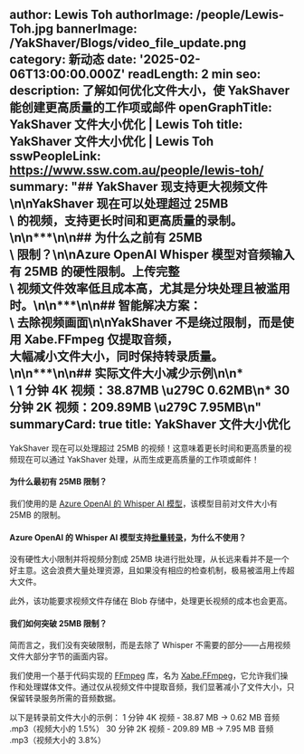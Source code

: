 author: Lewis Toh
authorImage: /people/Lewis-Toh.jpg
bannerImage: /YakShaver/Blogs/video_file_update.png
category: 新动态
date: '2025-02-06T13:00:00.000Z'
readLength: 2 min
seo:
  description: 了解如何优化文件大小，使 YakShaver 能创建更高质量的工作项或邮件
  openGraphTitle: YakShaver 文件大小优化 | Lewis Toh
  title: YakShaver 文件大小优化 | Lewis Toh
sswPeopleLink: https://www.ssw.com.au/people/lewis-toh/
summary: "## YakShaver 现支持更大视频文件\n\nYakShaver 现在可以处理超过 25MB\
  \ 的视频，支持更长时间和更高质量的录制。\n\n***\n\n## 为什么之前有 25MB\
  \ 限制？\n\nAzure OpenAI Whisper 模型对音频输入有 25MB 的硬性限制。上传完整\
  \ 视频文件效率低且成本高，尤其是分块处理且被滥用时。\n\n***\n\n## 智能解决方案：\
  \ 去除视频画面\n\nYakShaver 不是绕过限制，而是使用 Xabe.FFmpeg 仅提取音频，\
  大幅减小文件大小，同时保持转录质量。\n\n***\n\n## 实际文件大小减少示例\n\n*\
  \ 1 分钟 4K 视频：38.87MB \u279C 0.62MB\n* 30 分钟 2K 视频：209.89MB \u279C 7.95MB\n"
summaryCard: true
title: YakShaver 文件大小优化
---
YakShaver 现在可以处理超过 25MB 的视频！这意味着更长时间和更高质量的视频现在可以通过 YakShaver 处理，从而生成更高质量的工作项或邮件！

#### 为什么最初有 25MB 限制？

我们使用的是 [Azure OpenAI 的 Whisper AI 模型](https://learn.microsoft.com/en-us/azure/ai-services/speech-service/whisper-overview)，该模型目前对文件大小有 25MB 的限制。

#### Azure OpenAI 的 Whisper AI 模型支持[批量转录](https://learn.microsoft.com/en-us/azure/ai-services/speech-service/batch-transcription)，为什么不使用？

没有硬性大小限制并将视频分割成 25MB 块进行批处理，从长远来看并不是一个好主意。这会浪费大量处理资源，且如果没有相应的检查机制，极易被滥用上传超大文件。

此外，该功能要求视频文件存储在 Blob 存储中，处理更长视频的成本也会更高。

#### 我们如何突破 25MB 限制？

简而言之，我们没有突破限制，而是去除了 Whisper 不需要的部分——占用视频文件大部分字节的画面内容。

我们使用一个基于代码实现的 [FFmpeg](https://ffmpeg.org/) 库，名为 [Xabe.FFmpeg](https://ffmpeg.xabe.net/index.html)，它允许我们操作和处理媒体文件。通过仅从视频文件中提取音频，我们显著减小了文件大小，只保留转录服务所需的音频数据。

以下是转录前文件大小的示例：
1 分钟 4K 视频 - 38.87 MB -> 0.62 MB 音频 .mp3（视频大小的 1.5%）
30 分钟 2K 视频 - 209.89 MB -> 7.95 MB 音频 .mp3（视频大小的 3.8%）